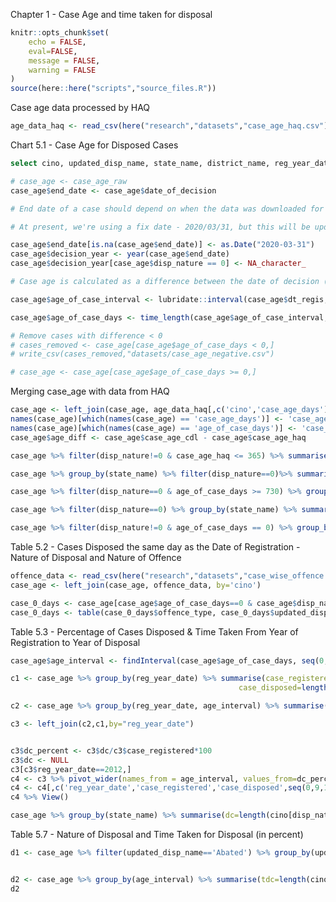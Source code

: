 
Chapter 1 - Case Age and time taken for disposal

```r
knitr::opts_chunk$set(
	echo = FALSE,
	eval=FALSE,
	message = FALSE,
	warning = FALSE
)
source(here::here("scripts","source_files.R"))
```

Case age data processed by HAQ
```r
age_data_haq <- read_csv(here("research","datasets","case_age_haq.csv"))
```


Chart 5.1 - Case Age for Disposed Cases
```sql
select cino, updated_disp_name, state_name, district_name, reg_year_date, disp_nature, dt_regis, date_of_decision from case_details where case_flag = '1'
```

```r
# case_age <- case_age_raw
case_age$end_date <- case_age$date_of_decision 

# End date of a case should depend on when the data was downloaded for a state. This will ensure that we capture the correct status of a case (pending/disposed) as on the date of data-collection. 

# At present, we're using a fix date - 2020/03/31, but this will be updated as per the revised date of data collection for each state

case_age$end_date[is.na(case_age$end_date)] <- as.Date("2020-03-31")
case_age$decision_year <- year(case_age$end_date)
case_age$decision_year[case_age$disp_nature == 0] <- NA_character_

# Case age is calculated as a difference between the date of decision (disposed cases) or 2020/03/31 (pending cases) and the date of registration (dt_regis) of a case

case_age$age_of_case_interval <- lubridate::interval(case_age$dt_regis,case_age$end_date)

case_age$age_of_case_days <- time_length(case_age$age_of_case_interval, "days")

# Remove cases with difference < 0
# cases_removed <- case_age[case_age$age_of_case_days < 0,]
# write_csv(cases_removed,"datasets/case_age_negative.csv")

# case_age <- case_age[case_age$age_of_case_days >= 0,]
```


Merging case_age with data from HAQ
```r
case_age <- left_join(case_age, age_data_haq[,c('cino','case_age_days')], by='cino')
names(case_age)[which(names(case_age) == 'case_age_days')] <- 'case_age_haq'
names(case_age)[which(names(case_age) == 'age_of_case_days')] <- 'case_age_cdl'
case_age$age_diff <- case_age$case_age_cdl - case_age$case_age_haq
```


```r
case_age %>% filter(disp_nature!=0 & case_age_haq <= 365) %>% summarise(tc=length(state_name))
```
```r
case_age %>% group_by(state_name) %>% filter(disp_nature==0)%>% summarise(max(age_of_case_days))
```

```r
case_age %>% filter(disp_nature==0 & age_of_case_days >= 730) %>% group_by(state_name) %>% summarise(tc=length(cino))
```


```r
case_age %>% filter(disp_nature==0) %>% group_by(state_name) %>% summarise(tc=length(cino))
```

```r
case_age %>% filter(disp_nature!=0 & age_of_case_days == 0) %>% group_by(state_name) %>% summarise(tc=length(cino))
```
Table 5.2 - Cases Disposed the same day as the Date of Registration - Nature of Disposal and Nature of Offence

```r
offence_data <- read_csv(here("research","datasets","case_wise_offence.csv"))
case_age <- left_join(case_age, offence_data, by='cino')

case_0_days <- case_age[case_age$age_of_case_days==0 & case_age$disp_nature!=0,]
case_0_days <- table(case_0_days$offence_type, case_0_days$updated_disp_name) %>% data.frame() %>% pivot_wider(names_from = 'Var1', values_from='Freq')
```

Table 5.3 - Percentage of Cases Disposed & Time Taken From Year of Registration to Year of Disposal

```r

case_age$age_interval <- findInterval(case_age$age_of_case_days, seq(0,(365*8),by = 365), rightmost.closed = TRUE)

c1 <- case_age %>% group_by(reg_year_date) %>% summarise(case_registered=length(cino),
                                                   case_disposed=length(cino[disp_nature!=0]))

c2 <- case_age %>% group_by(reg_year_date, age_interval) %>% summarise(dc=length(cino[disp_nature!=0]))

c3 <- left_join(c2,c1,by="reg_year_date")


c3$dc_percent <- c3$dc/c3$case_registered*100
c3$dc <- NULL
c3[c3$reg_year_date==2012,]
c4 <- c3 %>% pivot_wider(names_from = age_interval, values_from=dc_percent,values_fill = 0)
c4 <- c4[,c('reg_year_date','case_registered','case_disposed',seq(0,9,1))]
c4 %>% View()
```

```r
case_age %>% group_by(state_name) %>% summarise(dc=length(cino[disp_nature!=0]), dc1=length(cino[disp_nature!=0&age_interval==1])) %>% mutate(percent_disposal=dc1/dc*100)
```

Table 5.7 - Nature of Disposal and Time Taken for Disposal (in percent)
```r
d1 <- case_age %>% filter(updated_disp_name=='Abated') %>% group_by(updated_disp_name, age_interval) %>% summarise(dc=length(cino[disp_nature!=0])) %>% mutate(dcp=dc/sum(dc)*100)


d2 <- case_age %>% group_by(age_interval) %>% summarise(tdc=length(cino[disp_nature!=0]))
d2
```

